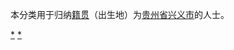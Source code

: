 {{Catnav|頁面分類|各種主題的頁面分類|依中国各省来作的分类|各地中国人|贵州人|黔西南人}}
{{Catnav|頁面分類|人物|各國人物|中国人|各地中国人|贵州人|黔西南人}}

本分类用于归纳[[籍贯|籍贯]]（出生地）为[[贵州省|贵州省]][[兴义市|兴义市]]的人士。


[[Category:黔西南人|*]]
[[Category:兴义市|*]]